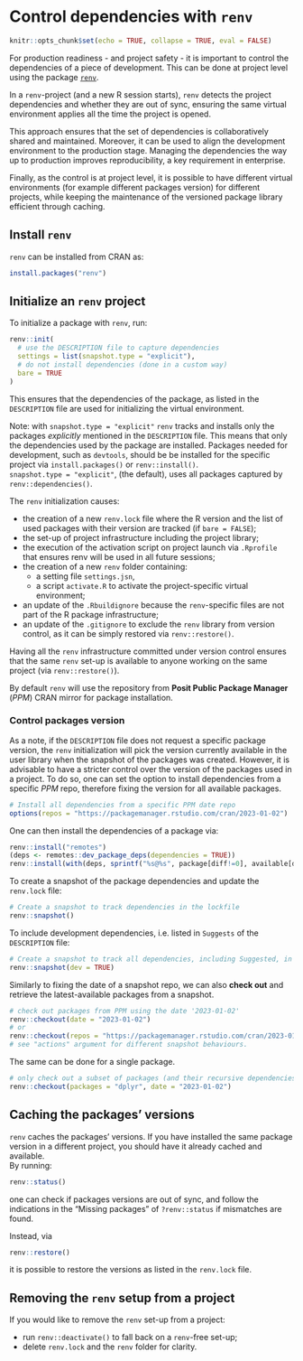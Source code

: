 # Control dependencies with `renv`

```r
knitr::opts_chunk$set(echo = TRUE, collapse = TRUE, eval = FALSE)
```
For production readiness - and project safety - it is important to control the dependencies of a piece of development. This can be done at project level using the package [`renv`](https://rstudio.github.io/renv/).

In a `renv`-project (and a new R session starts), `renv` detects the project dependencies and whether they are out of sync, ensuring the same virtual environment applies all the time the project is opened.

This approach ensures that the set of dependencies is collaboratively shared and maintained. Moreover, it can be used to align the development environment to the production stage. Managing the dependencies the way up to production improves reproducibility, a key requirement in enterprise.

Finally, as the control is at project level, it is possible to have different virtual environments (for example different packages version) for different projects, while keeping the maintenance of the versioned package library efficient through caching.

## Install `renv`

`renv` can be installed from CRAN as:

```r
install.packages("renv")
```

## Initialize an `renv` project

To initialize a package with `renv`, run:

```r
renv::init(
  # use the DESCRIPTION file to capture dependencies
  settings = list(snapshot.type = "explicit"),
  # do not install dependencies (done in a custom way)
  bare = TRUE
)
```

This ensures that the dependencies of the package, as listed in the `DESCRIPTION` file are used for initializing the virtual environment. 

Note: with `snapshot.type = "explicit"` `renv` tracks and installs only the packages *explicitly* mentioned in the `DESCRIPTION` file. This means that only the dependencies used by the package are installed. Packages needed for development, such as `devtools`, should be be installed for the specific project via `install.packages()` or `renv::install()`.   
`snapshot.type = "explicit"`,  (the default), uses all packages captured by `renv::dependencies()`.

The `renv` initialization causes:

- the creation of a new `renv.lock` file where the R version and the list of used packages with their version are tracked (if `bare = FALSE`);
- the set-up of project infrastructure including the project library;
- the execution of the activation script on project launch via `.Rprofile` that ensures renv will be used in all future sessions;
- the creation of a new `renv` folder containing:
    - a setting file `settings.jsn`,
    - a script `activate.R` to activate the project-specific virtual environment;
- an update of the `.Rbuildignore` because the `renv`-specific files are not part of the R package infrastructure;
- an update of the `.gitignore` to exclude the `renv` library from version control, as it can be simply restored via `renv::restore()`.

Having all the `renv` infrastructure committed under version control ensures that the same `renv` set-up is available to anyone working on the same project (via `renv::restore()`).

By default `renv` will use the repository from **Posit Public Package Manager** (*PPM*) CRAN mirror for package installation. 

### Control packages version

As a note, if the `DESCRIPTION` file does not request a specific package version, the `renv` initialization will pick the version currently available in the user library when the snapshot of the packages was created. However, it is advisable to have a stricter control over the version of the packages used in a project. To do so, one can set the option to install dependencies from a specific *PPM* repo, therefore fixing the version for all available packages.

```r
# Install all dependencies from a specific PPM date repo
options(repos = "https://packagemanager.rstudio.com/cran/2023-01-02")
```

One can then install the dependencies of a package via:

```r
renv::install("remotes")
(deps <- remotes::dev_package_deps(dependencies = TRUE))
renv::install(with(deps, sprintf("%s@%s", package[diff!=0], available[diff!=0])))
```

To create a snapshot of the package dependencies and update the `renv.lock` file:

```r
# Create a snapshot to track dependencies in the lockfile
renv::snapshot()
```
To include development dependencies, i.e. listed in `Suggests` of the `DESCRIPTION` file:

```r
# Create a snapshot to track all dependencies, including Suggested, in the lockfile
renv::snapshot(dev = TRUE)
```

Similarly to fixing the date of a snapshot repo, we can also **check out** and retrieve the latest-available packages from a snapshot.
```r
# check out packages from PPM using the date '2023-01-02'
renv::checkout(date = "2023-01-02")
# or
renv::checkout(repos = "https://packagemanager.rstudio.com/cran/2023-01-02")
# see "actions" argument for different snapshot behaviours.
```

The same can be done for a single package.
```r
# only check out a subset of packages (and their recursive dependencies)
renv::checkout(packages = "dplyr", date = "2023-01-02")
```

## Caching the packages' versions

`renv` caches the packages' versions. If you have installed the same package version in a different project, you should have it already cached and available.   
By running:

```r
renv::status()
```

one can check if packages versions are out of sync, and follow the indications in the "Missing packages" of `?renv::status` if mismatches are found.

Instead, via 

```r
renv::restore()
```

it is possible to restore the versions as listed in the `renv.lock` file.

## Removing the `renv` setup from a project

If you would like to remove the `renv` set-up from a project:

- run `renv::deactivate()` to fall back on a `renv`-free set-up;
- delete `renv.lock` and the `renv` folder for clarity.
